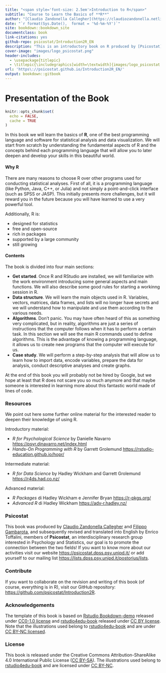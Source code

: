 ```yaml
---
title: "<span style='font-size: 2.5em'>Introduction to R</span>"
subtitle: "Course to Learn the Basics of **R**"
author: "[Claudio Zandonella Callegher](https://claudiozandonella.netlify.app/) and [Filippo Gambarota](https://filippogambarota.netlify.app/) (revision and translation into English by Enrico Toffalini), members of [Psicostat](https://psicostat.dpss.psy.unipd.it/) "
date: "`r format(Sys.Date(),  format = '%d-%m-%Y')`"
site: bookdown::bookdown_site
documentclass: book
link-citations: yes
github-repo: psicostat/Introduction2R_EN
description: "This is an introductory book on R produced by [Psicostat](https://psicostat.dpss.psy.unipd.it/), an interdisciplinary research group that combines a passion for statistics and psychology."
cover-image: "images/logo_psicostat.png"
header-includes: 
  - \usepackage{titlepic}
  - \titlepic{\includegraphics[width=\textwidth]{images/logo_psicostat.pdf}}
url: 'https\://psicostat.github.io/Introduction2R_EN/'
output: bookdown::gitbook
---
```


# Presentation of the Book {.unnumbered}

```r
knitr::opts_chunk$set(
  echo = FALSE,
  cache = TRUE
)
```

In this book we will learn the basics of **R**, one of the best programming language and software for statistical analysis and data visualization. We will start from scratch by understanding the fundamental aspects of R and the concepts behind each programming language that will allow you to later deepen and develop your skills in this beautiful world.

#### Why R {.unnumbered}

There are many reasons to choose R over other programs used for conducting statistical analyses. First of all, it is a programming language (like Python, Java, C++, or Julia) and not simply a point-and-click interface (such as SPSS or JASP). This initially presents more challenges, but it will reward you in the future because you will have learned to use a very powerful tool.

Additionally, R is:

-   designed for statistics
-   free and open-source
-   rich in packages
-   supported by a large community
-   still growing

#### Contents {.unnumbered}

The book is divided into four main sections:

-   **Get started**. Once R and RStudio are installed, we will familiarize with the work environment introducing some general aspects and main functions. We will also describe some good rules for starting a workinng session in R.
-   **Data structure**. We will learn the main objects used in R. Variables, vectors, matrices, data frames, and lists will no longer have secrets and we will understand how to manipulate and use them according to the various needs.
-   **Algorithms**. Don't panic. You may have often heard of this as something very complicated, but in reality, algorithms are just a series of instructions that the computer follows when it has to perform a certain task. In this section we will see the main R commands used to define algorithms. This is the advantage of knowing a programming language, it allows us to create new programs that the computer will execute for us.
-   **Case study**. We will perform a step-by-step analysis that will allow us to learn how to import data, encode variables, prepare the data for analysis, conduct descriptive analyses and create graphs.

At the end of this book you will probably not be hired by Google, but we hope at least that R does not scare you so much anymore and that maybe someone is interested in learning more about this fantastic world made of lines of code.

### Resources {.unnumbered}

We point out here some further online material for the interested reader to deepen their knowledge of using R.

Introductory material:

-   *R for Psychological Science* by Danielle Navarro <https://psyr.djnavarro.net/index.html>
-   *Hands-On Programming with R* by Garrett Grolemund <https://rstudio-education.github.io/hopr/>

Intermediate material:

-   *R for Data Science* by Hadley Wickham and Garrett Grolemund <https://r4ds.had.co.nz/>

Advanced material:

-   *R Packages* di Hadley Wickham e Jennifer Bryan <https://r-pkgs.org/>
-   *Advanced R* di Hadley Wickham <https://adv-r.hadley.nz/>

### Psicostat {.unnumbered}

This book was produced by [Claudio Zandonella Callegher](https://claudiozandonella.netlify.app/) and [Filippo Gambarota](https://filippogambarota.netlify.app/), and subsequently revised and translated into English by Enrico Toffalini, members of **Psicostat**, an interdisciplinary research group interested in Psychology and Statistics, our goal is to promote the connection between the two fields! If you want to know more about our activities visit our website <https://psicostat.dpss.psy.unipd.it/> or add yourself to our mailing list <https://lists.dpss.psy.unipd.it/postorius/lists>.

### Contribute {.unnumbered}

If you want to collaborate on the revision and writing of this book (of course, everything is in R), visit our GitHub repository: <https://github.com/psicostat/Introduction2R>.

### Acknowledgements {.unnumbered}

The template of this book is based on [Rstudio Bookdown-demo](https://github.com/rstudio/bookdown-demo) released under [CC0-1.0 license](https://creativecommons.org/publicdomain/zero/1.0/) and [rstudio4edu-book](https://rstudio4edu.github.io/rstudio4edu-book/) released under [CC BY license](https://creativecommons.org/licenses/by/2.0/). Note that the illustrations used belong to [rstudio4edu-book](https://rstudio4edu.github.io/rstudio4edu-book/) and are under [CC BY-NC licensed](https://creativecommons.org/licenses/by-nc/2.0/).

### License {.unnumbered}

This book is released under the Creative Commons Attribution-ShareAlike 4.0 International Public License ([CC BY-SA](https://creativecommons.org/licenses/by-sa/4.0/legalcode)). The illustrations used belong to [rstudio4edu-book](https://rstudio4edu.github.io/rstudio4edu-book/) and are licensed under [CC BY-NC](https://creativecommons.org/licenses/by-nc/2.0/).
